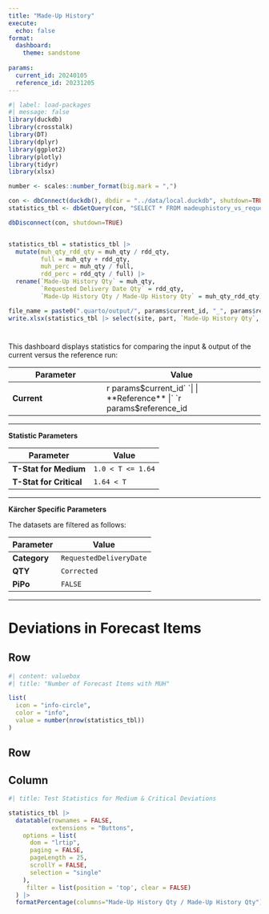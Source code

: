 ```yaml
---
title: "Made-Up History"
execute:
  echo: false
format:
  dashboard:
    theme: sandstone
    
params:
  current_id: 20240105
  reference_id: 20231205
---
```


```r
#| label: load-packages
#| message: false
library(duckdb)
library(crosstalk)
library(DT)
library(dplyr)
library(ggplot2)
library(plotly)
library(tidyr)
library(xlsx)

number <- scales::number_format(big.mark = ",")

con <- dbConnect(duckdb(), dbdir = "../data/local.duckdb", shutdown=TRUE)
statistics_tbl <- dbGetQuery(con, "SELECT * FROM madeuphistory_vs_requested_delivery_date")

dbDisconnect(con, shutdown=TRUE)


statistics_tbl = statistics_tbl |>
  mutate(muh_qty_rdd_qty = muh_qty / rdd_qty,
         full = muh_qty + rdd_qty,
         muh_perc = muh_qty / full, 
         rdd_perc = rdd_qty / full) |>
  rename(`Made-Up History Qty` = muh_qty,
         `Requested Delivery Date Qty` = rdd_qty,
         `Made-Up History Qty / Made-Up History Qty` = muh_qty_rdd_qty) 

file_name = paste0(".quarto/output/", params$current_id, "_", params$reference_id, " Made-Up History.xlsx")
write.xlsx(statistics_tbl |> select(site, part, `Made-Up History Qty`, `Requested Delivery Date Qty`, `Made-Up History Qty / Made-Up History Qty`), file_name, sheetName = "MUH", col.names = TRUE, row.names = FALSE, append = FALSE)
```


#  {.sidebar}
This dashboard displays statistics for comparing the input & output of the current versus the reference run:

| Parameter      | Value                     |
|----------------|---------------------------|
| **Current**    | `  `r params$current_id` `|
| **Reference**  |` `r params$reference_id` `|

------------------------------------------------------------------------

**Statistic Parameters**

| Parameter    | Value |
|-------------------------|----------------------|
| **T-Stat for Medium**   | `1.0 < T <= 1.64`    |
| **T-Stat for Critical** | `1.64 < T`           |

------------------------------------------------------------------------

**Kärcher Specific Parameters**

The datasets are filtered as follows:

| Parameter    | Value                   |
|--------------|-------------------------|
| **Category** | `RequestedDeliveryDate` |
| **QTY**      | `Corrected`             |
| **PiPo**     | `FALSE`                 |

------------------------------------------------------------------------


# Deviations in Forecast Items

## Row

```r
#| content: valuebox
#| title: "Number of Forecast Items with MUH"

list(
  icon = "info-circle",
  color = "info",
  value = number(nrow(statistics_tbl))
)
```


## Row

## Column

```r
#| title: Test Statistics for Medium & Critical Deviations

statistics_tbl |>
  datatable(rownames = FALSE,
            extensions = "Buttons", 
    options = list(
      dom = "lrtip", 
      paging = FALSE,
      pageLength = 25, 
      scrollY = FALSE,
      selection = "single"
    ),
     filter = list(position = 'top', clear = FALSE)
  ) |>
  formatPercentage(columns="Made-Up History Qty / Made-Up History Qty")
```
